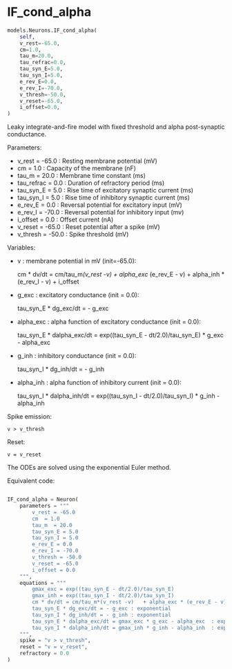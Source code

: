 # IF_cond_alpha { #ANNarchy.models.Neurons.IF_cond_alpha }

```python
models.Neurons.IF_cond_alpha(
    self,
    v_rest=-65.0,
    cm=1.0,
    tau_m=20.0,
    tau_refrac=0.0,
    tau_syn_E=5.0,
    tau_syn_I=5.0,
    e_rev_E=0.0,
    e_rev_I=-70.0,
    v_thresh=-50.0,
    v_reset=-65.0,
    i_offset=0.0,
)
```

Leaky integrate-and-fire model with fixed threshold and alpha post-synaptic conductance.

Parameters:

* v_rest = -65.0 :  Resting membrane potential (mV)
* cm  = 1.0 : Capacity of the membrane (nF)
* tau_m  = 20.0 : Membrane time constant (ms)
* tau_refrac = 0.0 : Duration of refractory period (ms)
* tau_syn_E = 5.0 : Rise time of excitatory synaptic current (ms)
* tau_syn_I = 5.0 : Rise time of inhibitory synaptic current (ms)
* e_rev_E = 0.0 : Reversal potential for excitatory input (mV)
* e_rev_I = -70.0 : Reversal potential for inhibitory input (mv)
* i_offset = 0.0 : Offset current (nA)
* v_reset = -65.0 : Reset potential after a spike (mV)
* v_thresh = -50.0 : Spike threshold (mV)

Variables:

* v : membrane potential in mV (init=-65.0):

    cm * dv/dt = cm/tau_m*(v_rest -v)  + alpha_exc * (e_rev_E - v) + alpha_inh * (e_rev_I - v) + i_offset

* g_exc : excitatory conductance (init = 0.0):

    tau_syn_E * dg_exc/dt = - g_exc

* alpha_exc : alpha function of excitatory conductance (init = 0.0):

    tau_syn_E * dalpha_exc/dt = exp((tau_syn_E - dt/2.0)/tau_syn_E) * g_exc - alpha_exc

* g_inh : inhibitory conductance (init = 0.0):

    tau_syn_I * dg_inh/dt = - g_inh

* alpha_inh : alpha function of inhibitory current (init = 0.0):

    tau_syn_I * dalpha_inh/dt = exp((tau_syn_I - dt/2.0)/tau_syn_I) * g_inh - alpha_inh


Spike emission:

    v > v_thresh

Reset:

    v = v_reset

The ODEs are solved using the exponential Euler method.

Equivalent code:

```python

IF_cond_alpha = Neuron(
    parameters = """
        v_rest = -65.0
        cm  = 1.0
        tau_m  = 20.0
        tau_syn_E = 5.0
        tau_syn_I = 5.0
        e_rev_E = 0.0
        e_rev_I = -70.0
        v_thresh = -50.0
        v_reset = -65.0
        i_offset = 0.0
    """, 
    equations = """
        gmax_exc = exp((tau_syn_E - dt/2.0)/tau_syn_E)
        gmax_inh = exp((tau_syn_I - dt/2.0)/tau_syn_I)
        cm * dv/dt = cm/tau_m*(v_rest -v)   + alpha_exc * (e_rev_E - v) + alpha_inh * (e_rev_I - v) + i_offset : exponential, init=-65.0
        tau_syn_E * dg_exc/dt = - g_exc : exponential
        tau_syn_I * dg_inh/dt = - g_inh : exponential
        tau_syn_E * dalpha_exc/dt = gmax_exc * g_exc - alpha_exc  : exponential
        tau_syn_I * dalpha_inh/dt = gmax_inh * g_inh - alpha_inh  : exponential
    """,
    spike = "v > v_thresh",
    reset = "v = v_reset",
    refractory = 0.0
)
```
